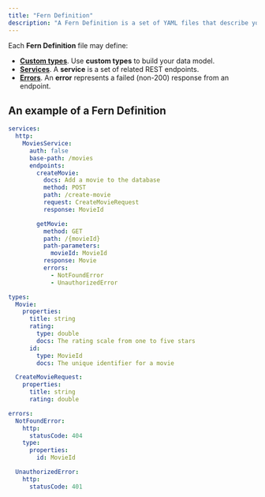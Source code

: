 ```yaml
---
title: "Fern Definition"
description: "A Fern Definition is a set of YAML files that describe your API."
---
```


Each **Fern Definition** file may define:

- **[Custom types](/definition/types)**. Use **custom types** to build your data model.
- **[Services](/definition/services)**. A **service** is a set of related REST endpoints.
- **[Errors](/definition/errors)**. An **error** represents a failed (non-200) response from an endpoint.

## An example of a Fern Definition

```yml imdb.yml
services:
  http:
    MoviesService:
      auth: false
      base-path: /movies
      endpoints:
        createMovie:
          docs: Add a movie to the database
          method: POST
          path: /create-movie
          request: CreateMovieRequest
          response: MovieId

        getMovie:
          method: GET
          path: /{movieId}
          path-parameters:
            movieId: MovieId
          response: Movie
          errors:
            - NotFoundError
            - UnauthorizedError

types:
  Movie:
    properties:
      title: string
      rating:
        type: double
        docs: The rating scale from one to five stars
      id:
        type: MovieId
        docs: The unique identifier for a movie

  CreateMovieRequest:
    properties:
      title: string
      rating: double

errors:
  NotFoundError:
    http:
      statusCode: 404
    type:
      properties:
        id: MovieId

  UnauthorizedError:
    http:
      statusCode: 401
```
